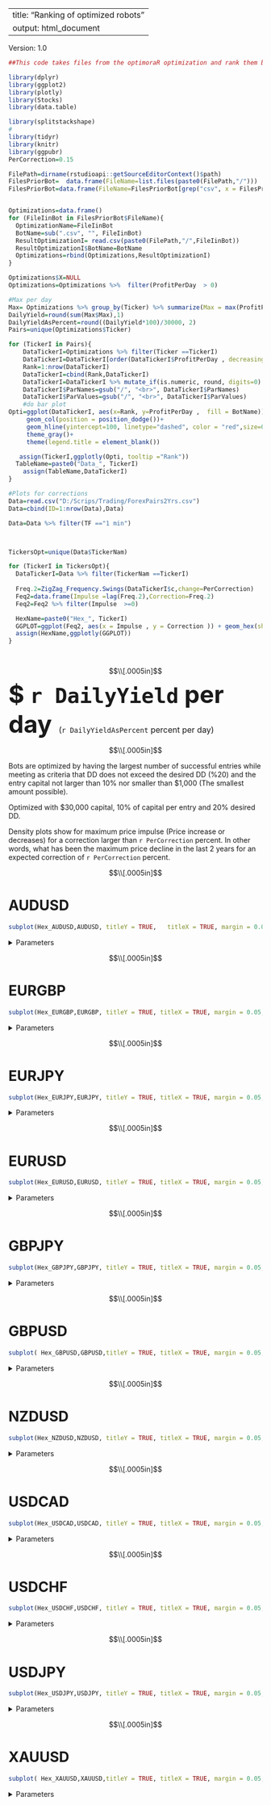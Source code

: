 
---
title: "Ranking of optimized robots"
output: html_document
---

Version: 1.0

```r
##This code takes files from the optimoraR optimization and rank them by best results.

library(dplyr)
library(ggplot2)
library(plotly)
library(Stocks)
library(data.table)

library(splitstackshape)
#
library(tidyr)
library(knitr)
library(ggpubr)
PerCorrection=0.15

FilePath=dirname(rstudioapi::getSourceEditorContext()$path)
FilesPriorBot=  data.frame(FileName=list.files(paste0(FilePath,"/")))
FilesPriorBot=data.frame(FileName=FilesPriorBot[grep("csv", x = FilesPriorBot$FileName),])


Optimizations=data.frame()
for (FileIinBot in FilesPriorBot$FileName){
  OptimizationName=FileIinBot
  BotName=sub(".csv", "", FileIinBot)
  ResultOptimizationI= read.csv(paste0(FilePath,"/",FileIinBot)) 
  ResultOptimizationI$BotName=BotName
  Optimizations=rbind(Optimizations,ResultOptimizationI)
}

Optimizations$X=NULL
Optimizations=Optimizations %>%  filter(ProfitPerDay  > 0)

#Max per day
Max= Optimizations %>% group_by(Ticker) %>% summarize(Max = max(ProfitPerDay ))
DailyYield=round(sum(Max$Max),1)
DailyYieldAsPercent=round((DailyYield*100)/30000, 2)
Pairs=unique(Optimizations$Ticker)

for (TickerI in Pairs){
    DataTickerI=Optimizations %>% filter(Ticker ==TickerI)
    DataTickerI=DataTickerI[order(DataTickerI$ProfitPerDay , decreasing = TRUE), ] 
    Rank=1:nrow(DataTickerI)
    DataTickerI=cbind(Rank,DataTickerI)
    DataTickerI=DataTickerI %>% mutate_if(is.numeric, round, digits=0)
    DataTickerI$ParNames=gsub("/", "<br>", DataTickerI$ParNames)
    DataTickerI$ParValues=gsub("/", "<br>", DataTickerI$ParValues)
    #do bar plot
Opti=ggplot(DataTickerI, aes(x=Rank, y=ProfitPerDay ,  fill = BotName)) +
     geom_col(position = position_dodge())+
     geom_hline(yintercept=100, linetype="dashed", color = "red",size=0.5)+
     theme_gray()+ 
     theme(legend.title = element_blank())

   assign(TickerI,ggplotly(Opti, tooltip ="Rank"))
  TableName=paste0("Data_", TickerI)
    assign(TableName,DataTickerI)
}

#Plots for corrections
Data=read.csv("D:/Scrips/Trading/ForexPairs2Yrs.csv")
Data=cbind(ID=1:nrow(Data),Data)

Data=Data %>% filter(TF =="1 min")



TickersOpt=unique(Data$TickerNam)

for (TickerI in TickersOpt){
  DataTickerI=Data %>% filter(TickerNam ==TickerI)
  
  Freq.2=ZigZag_Frequency.Swings(DataTickerI$c,change=PerCorrection)
  Feq2=data.frame(Impulse =lag(Freq.2),Correction=Freq.2)
  Feq2=Feq2 %>% filter(Impulse  >=0)

  HexName=paste0("Hex_", TickerI)
  GGPLOT=ggplot(Feq2, aes(x = Impulse , y = Correction )) + geom_hex(show.legend=FALSE ) 
  assign(HexName,ggplotly(GGPLOT))
}

    
```

$$\\[.0005in]$$
 <font size="25"> **$ `r DailyYield` per day** </font>   <font size="3">  (`r DailyYieldAsPercent` percent per day) </font>  
 



$$\\[.0005in]$$

Bots are optimized by having the largest number of successful entries while meeting as criteria that DD does not exceed the desired DD (%20) and the entry capital not larger than 10% nor smaller than $1,000 (The smallest amount possible).


Optimized with $30,000 capital, 10% of capital per entry and 20% desired DD.

Density plots show for maximum price impulse (Price increase or decreases) for a correction larger than `r PerCorrection` percent. In other words, what has been the maximum price decline in the last 2 years for an expected correction of `r PerCorrection` percent.

$$\\[.0005in]$$




# AUDUSD


```r
subplot(Hex_AUDUSD,AUDUSD, titleY = TRUE,   titleX = TRUE, margin = 0.05, which_layout=2)

```

    
  

<details>
  <summary>Parameters</summary>
```r

knitr::kable(Data_AUDUSD)
```
</details> 



$$\\[.0005in]$$


# EURGBP



```r
subplot(Hex_EURGBP,EURGBP, titleY = TRUE, titleX = TRUE, margin = 0.05, which_layout=2)

```

    
  

<details>
  <summary>Parameters</summary>
```r

knitr::kable(Data_EURGBP)
```
</details> 

   
$$\\[.0005in]$$    


# EURJPY



```r
subplot(Hex_EURJPY,EURJPY, titleY = TRUE, titleX = TRUE, margin = 0.05, which_layout=2)

```

    
  

<details>
  <summary>Parameters</summary>
```r

knitr::kable(Data_EURJPY)
```
</details> 

    
    
   
$$\\[.0005in]$$




# EURUSD



```r
subplot(Hex_EURUSD,EURUSD, titleY = TRUE, titleX = TRUE, margin = 0.05, which_layout=2)

```

    
  

<details>
  <summary>Parameters</summary>
```r

knitr::kable(Data_EURUSD)
```
</details> 



   
$$\\[.0005in]$$


# GBPJPY



```r
subplot(Hex_GBPJPY,GBPJPY, titleY = TRUE, titleX = TRUE, margin = 0.05, which_layout=2)

```

    
  

<details>
  <summary>Parameters</summary>
```r

knitr::kable(Data_GBPJPY)
```
</details> 


   
$$\\[.0005in]$$



# GBPUSD



```r
subplot( Hex_GBPUSD,GBPUSD,titleY = TRUE, titleX = TRUE, margin = 0.05, which_layout=2)

```

    
  

<details>
  <summary>Parameters</summary>
```r

knitr::kable(Data_GBPUSD)
```
</details> 


   
$$\\[.0005in]$$



# NZDUSD



```r
subplot(Hex_NZDUSD,NZDUSD, titleY = TRUE, titleX = TRUE, margin = 0.05, which_layout=2)

```

    
  

<details>
  <summary>Parameters</summary>
```r

knitr::kable(Data_NZDUSD)
```
</details> 


   
$$\\[.0005in]$$



# USDCAD



```r
subplot(Hex_USDCAD,USDCAD, titleY = TRUE, titleX = TRUE, margin = 0.05, which_layout=2)

```

    
  

<details>
  <summary>Parameters</summary>
```r

knitr::kable(Data_USDCAD)
```
</details> 


   
$$\\[.0005in]$$


# USDCHF



```r
subplot(Hex_USDCHF,USDCHF, titleY = TRUE, titleX = TRUE, margin = 0.05, which_layout=2)

```

    
  

<details>
  <summary>Parameters</summary>
```r

knitr::kable(Data_USDCHF)
```
</details> 



   
$$\\[.0005in]$$



# USDJPY



```r
subplot(Hex_USDJPY,USDJPY, titleY = TRUE, titleX = TRUE, margin = 0.05, which_layout=2)

```

    
  

<details>
  <summary>Parameters</summary>
```r

knitr::kable(Data_USDJPY)
```
</details> 


   
$$\\[.0005in]$$


# XAUUSD



```r
subplot( Hex_XAUUSD,XAUUSD,titleY = TRUE, titleX = TRUE, margin = 0.05,  which_layout=2)

```

    
  

<details>
  <summary>Parameters</summary>
```r

knitr::kable(Data_XAUUSD)
```
</details> 
